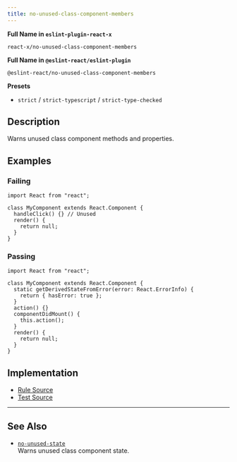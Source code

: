 ```yaml
---
title: no-unused-class-component-members
---
```


**Full Name in `eslint-plugin-react-x`**

```plain copy
react-x/no-unused-class-component-members
```

**Full Name in `@eslint-react/eslint-plugin`**

```plain copy
@eslint-react/no-unused-class-component-members
```

**Presets**

- `strict` / `strict-typescript` / `strict-type-checked`

## Description

Warns unused class component methods and properties.

## Examples

### Failing

```tsx
import React from "react";

class MyComponent extends React.Component {
  handleClick() {} // Unused
  render() {
    return null;
  }
}
```

### Passing

```tsx
import React from "react";

class MyComponent extends React.Component {
  static getDerivedStateFromError(error: React.ErrorInfo) {
    return { hasError: true };
  }
  action() {}
  componentDidMount() {
    this.action();
  }
  render() {
    return null;
  }
}
```

## Implementation

- [Rule Source](https://github.com/Rel1cx/eslint-react/tree/main/packages/plugins/eslint-plugin-react-x/src/rules/no-unused-class-component-members.ts)
- [Test Source](https://github.com/Rel1cx/eslint-react/tree/main/packages/plugins/eslint-plugin-react-x/src/rules/no-unused-class-component-members.spec.ts)

---

## See Also

- [`no-unused-state`](./no-unused-state)\
  Warns unused class component state.
